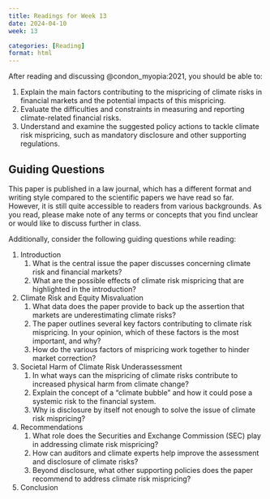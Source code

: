 ```yaml
---
title: Readings for Week 13
date: 2024-04-10
week: 13

categories: [Reading]
format: html
---
```


After reading and discussing @condon_myopia:2021, you should be able to:

1. Explain the main factors contributing to the mispricing of climate risks in financial markets and the potential impacts of this mispricing.
1. Evaluate the difficulties and constraints in measuring and reporting climate-related financial risks.
1. Understand and examine the suggested policy actions to tackle climate risk mispricing, such as mandatory disclosure and other supporting regulations.

## Guiding Questions

This paper is published in a law journal, which has a different format and writing style compared to the scientific papers we have read so far. 
However, it is still quite accessible to readers from various backgrounds.
As you read, please make note of any terms or concepts that you find unclear or would like to discuss further in class.

Additionally, consider the following guiding questions while reading:

1. Introduction
    1. What is the central issue the paper discusses concerning climate risk and financial markets?
    1. What are the possible effects of climate risk mispricing that are highlighted in the introduction?

1. Climate Risk and Equity Misvaluation
    1. What data does the paper provide to back up the assertion that markets are underestimating climate risks?
    1. The paper outlines several key factors contributing to climate risk mispricing. In your opinion, which of these factors is the most important, and why?
    1. How do the various factors of mispricing work together to hinder market correction?

1. Societal Harm of Climate Risk Underassessment
    1. In what ways can the mispricing of climate risks contribute to increased physical harm from climate change?
    1. Explain the concept of a "climate bubble" and how it could pose a systemic risk to the financial system.
    1. Why is disclosure by itself not enough to solve the issue of climate risk mispricing?

1. Recommendations
    1. What role does the Securities and Exchange Commission (SEC) play in addressing climate risk mispricing?
    1. How can auditors and climate experts help improve the assessment and disclosure of climate risks?
    1. Beyond disclosure, what other supporting policies does the paper recommend to address climate risk mispricing?

1. Conclusion